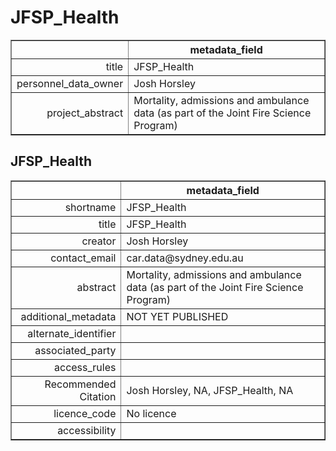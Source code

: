 JFSP_Health
===
<!-- html table generated in R 3.6.0 by xtable 1.8-4 package -->
<!-- Fri May 22 19:15:37 2020 -->
<table border=1>
<tr> <th>  </th> <th> metadata_field </th>  </tr>
  <tr> <td align="right"> title </td> <td> JFSP_Health </td> </tr>
  <tr> <td align="right"> personnel_data_owner </td> <td> Josh Horsley </td> </tr>
  <tr> <td align="right"> project_abstract </td> <td> Mortality, admissions and ambulance data (as part of the Joint Fire Science Program) </td> </tr>
   </table>



JFSP_Health
---
<!-- html table generated in R 3.6.0 by xtable 1.8-4 package -->
<!-- Fri May 22 19:15:37 2020 -->
<table border=1>
<tr> <th>  </th> <th> metadata_field </th>  </tr>
  <tr> <td align="right"> shortname </td> <td> JFSP_Health </td> </tr>
  <tr> <td align="right"> title </td> <td> JFSP_Health </td> </tr>
  <tr> <td align="right"> creator </td> <td> Josh Horsley </td> </tr>
  <tr> <td align="right"> contact_email </td> <td> car.data@sydney.edu.au </td> </tr>
  <tr> <td align="right"> abstract </td> <td> Mortality, admissions and ambulance data (as part of the Joint Fire Science Program) </td> </tr>
  <tr> <td align="right"> additional_metadata </td> <td> NOT YET PUBLISHED </td> </tr>
  <tr> <td align="right"> alternate_identifier </td> <td>  </td> </tr>
  <tr> <td align="right"> associated_party </td> <td>  </td> </tr>
  <tr> <td align="right"> access_rules </td> <td>  </td> </tr>
  <tr> <td align="right"> Recommended Citation </td> <td> Josh Horsley, NA, JFSP_Health, NA </td> </tr>
  <tr> <td align="right"> licence_code </td> <td> No licence </td> </tr>
  <tr> <td align="right"> accessibility </td> <td>  </td> </tr>
   </table>



